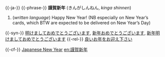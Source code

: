 {{-ja-}}
{{-phrase-}}
'''謹賀新年''' (きんがしんねん, ''kinga shinnen'')
# (''written language'') Happy New Year! (NB especially on New Year’s cards, which BTW are expected to be delivered on New Year’s Day)
{{-syn-}}
[[明けましておめでとうございます]], [[新年おめでとうございます]], [[新年明けましておめでとうございます]]
{{-rel-}}
[[良いお年をお迎え下さい]]

{{-cf-}}
[[w:en:Japanese_New_Year| Japanese New Year]]
[[en:謹賀新年]]